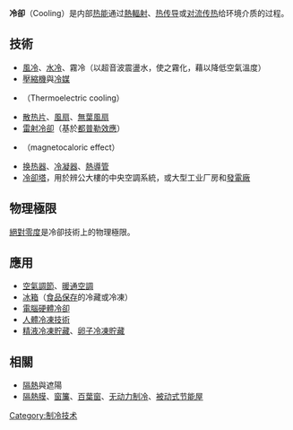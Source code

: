 {{Wiktionary}}
'''冷卻'''（Cooling）是内部[[热能|热能]]通过[[熱輻射|熱輻射]]、[[热传导|热传导]]或[[对流|对流]][[传热|传热]]给环境介质的过程。

==技術==
{{main|低温物理学|制冷}}
* [[風冷|風冷]]、[[水冷|水冷]]、霧冷（以超音波震盪水，使之霧化，藉以降低空氣溫度）
* [[壓縮機|壓縮機]]與[[冷媒|冷媒]]
* {{link-en|熱電冷卻|Thermoelectric cooling}}（Thermoelectric cooling）
* [[散热片|散热片]]、[[風扇|風扇]]、[[無葉風扇|無葉風扇]]
* [[雷射冷卻|雷射冷卻]]（基於[[都普勒效應|都普勒效應]]）
* {{link-en|磁熱效應|Magnetic refrigeration}}（magnetocaloric effect） 
* [[换热器|换热器]]、[[冷凝器|冷凝器]]、[[熱導管|熱導管]]
* [[冷卻塔|冷卻塔]]，用於辨公大樓的中央空調系統，或大型工业厂房和[[發電廠|發電廠]]

==物理極限==
[[絕對零度|絕對零度]]是冷卻技術上的物理極限。

==應用==
* [[空氣調節|空氣調節]]、[[暖通空調|暖通空調]]
* [[冰箱|冰箱]]（[[食品保存|食品保存]]的冷藏或冷凍）
* [[電腦硬體冷卻|電腦硬體冷卻]]
* [[人體冷凍技術|人體冷凍技術]]
* [[精液冷凍貯藏|精液冷凍貯藏]]、[[卵子冷凍貯藏|卵子冷凍貯藏]]

==相關==
*[[隔熱|隔熱]]與遮陽
*[[隔熱膜|隔熱膜]]、[[窗簾|窗簾]]、[[百葉窗|百葉窗]]、[[无动力制冷|无动力制冷]]、[[被动式节能屋|被动式节能屋]]

[[Category:制冷技术|Category:制冷技术]]